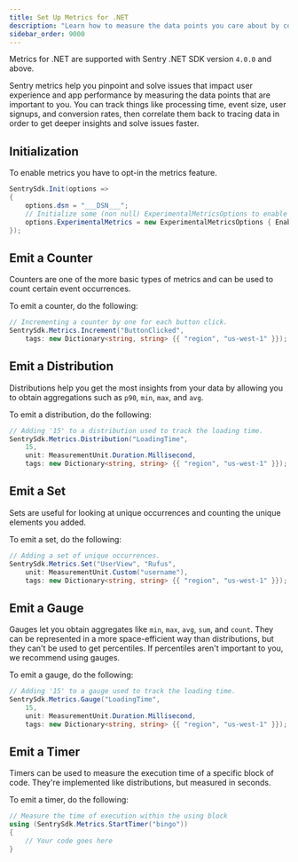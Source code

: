 ```yaml
---
title: Set Up Metrics for .NET
description: "Learn how to measure the data points you care about by configuring Metrics in your .NET app."
sidebar_order: 9000
---
```


<Include name="feature-stage-alpha-metrics.mdx" />

<Note>

Metrics for .NET are supported with Sentry .NET SDK version `4.0.0` and above.

</Note>

Sentry metrics help you pinpoint and solve issues that impact user experience and app performance by measuring the data points that are important to you. You can track things like processing time, event size, user signups, and conversion rates, then correlate them back to tracing data in order to get deeper insights and solve issues faster.

## Initialization

To enable metrics you have to opt-in the metrics feature.

```csharp
SentrySdk.Init(options =>
{
    options.dsn = "___DSN___";
    // Initialize some (non null) ExperimentalMetricsOptions to enable Sentry Metrics,
    options.ExperimentalMetrics = new ExperimentalMetricsOptions { EnableCodeLocations = true };
});
```

## Emit a Counter

Counters are one of the more basic types of metrics and can be used to count certain event occurrences.

To emit a counter, do the following:

```csharp
// Incrementing a counter by one for each button click.
SentrySdk.Metrics.Increment("ButtonClicked",
    tags: new Dictionary<string, string> {{ "region", "us-west-1" }});
```

## Emit a Distribution

Distributions help you get the most insights from your data by allowing you to obtain aggregations such as `p90`, `min`, `max`, and `avg`.

To emit a distribution, do the following:

```csharp
// Adding '15' to a distribution used to track the loading time.
SentrySdk.Metrics.Distribution("LoadingTime",
    15,
    unit: MeasurementUnit.Duration.Millisecond,
    tags: new Dictionary<string, string> {{ "region", "us-west-1" }});
```

## Emit a Set

Sets are useful for looking at unique occurrences and counting the unique elements you added.

To emit a set, do the following:

```csharp
// Adding a set of unique occurrences.
SentrySdk.Metrics.Set("UserView", "Rufus",
    unit: MeasurementUnit.Custom("username"),
    tags: new Dictionary<string, string> {{ "region", "us-west-1" }});
```

## Emit a Gauge

Gauges let you obtain aggregates like `min`, `max`, `avg`, `sum`, and `count`. They can be represented in a more space-efficient way than distributions, but they can't be used to get percentiles. If percentiles aren't important to you, we recommend using gauges.

To emit a gauge, do the following:

```csharp
// Adding '15' to a gauge used to track the loading time.
SentrySdk.Metrics.Gauge("LoadingTime",
    15,
    unit: MeasurementUnit.Duration.Millisecond,
    tags: new Dictionary<string, string> {{ "region", "us-west-1" }});
```

## Emit a Timer

Timers can be used to measure the execution time of a specific block of code. They're implemented like distributions, but measured in seconds.

To emit a timer, do the following:

```csharp
// Measure the time of execution within the using block
using (SentrySdk.Metrics.StartTimer("bingo"))
{
    // Your code goes here
}
```

